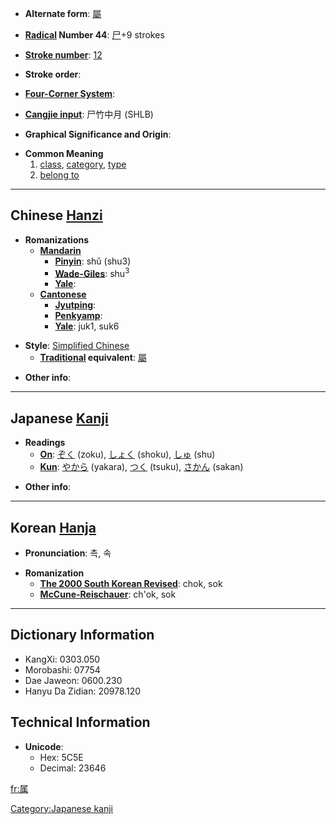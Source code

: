* '''Alternate form''': [[屬]]

* '''[[Wiktionary:Chinese radical index| Radical]] Number 44''': [[Wiktionary:Chinese radical index 尸|尸]]+9 strokes

* '''[[Wiktionary:Chinese total strokes index|Stroke number]]''': [[Wiktionary:Chinese total strokes index 12|12]]

* '''Stroke order''': 

* '''[[Wiktionary:Chinese four corner index|Four-Corner System]]''': 

* '''[[Wiktionary:Chinese Cangjie index|Cangjie input]]''': 尸竹中月 (SHLB)

* '''Graphical Significance and Origin''': 

* '''Common Meaning'''
*#[[class]], [[category]], [[type]]
*# [[belong to]]

----

== Chinese [[Hanzi]] ==

* '''Romanizations'''
** '''[[Mandarin]]'''
*** '''[[Pinyin]]''': shǔ (shu3)
*** '''[[Wade-Giles]]''': shu<sup>3</sup>
*** '''[[Yale]]''': 
** '''[[Cantonese]]'''
*** '''[[Jyutping]]''':
*** '''[[Penkyamp]]''': 
*** '''[[Yale]]''': juk1, suk6

* '''Style''': [[Simplified Chinese]] 
** '''[[Traditional Chinese|Traditional]] equivalent''': [[屬]]

* '''Other info''': 

----

== Japanese [[Kanji]] ==

* '''Readings'''
** '''[[On]]''': [[ぞく]] (zoku), [[しょく]] (shoku), [[しゅ]] (shu)
** '''[[Kun]]''': [[やから]] (yakara), [[つく]] (tsuku), [[さかん]] (sakan)

* '''Other info''':  

----

== Korean [[Hanja]] ==

* '''Pronunciation''': 촉, 속

* '''Romanization'''
** '''[[The 2000 South Korean Revised Romanization|The 2000 South Korean Revised]]''': chok, sok
** '''[[McCune-Reischauer]]''': ch'ok, sok

----

== Dictionary Information ==

* KangXi: 0303.050
* Morobashi: 07754
* Dae Jaweon: 0600.230
* Hanyu Da Zidian: 20978.120

== Technical Information ==

* '''Unicode''':
** Hex: 5C5E
** Decimal: 23646

[[Category:Japanese kanji]]

[[fr:属]]